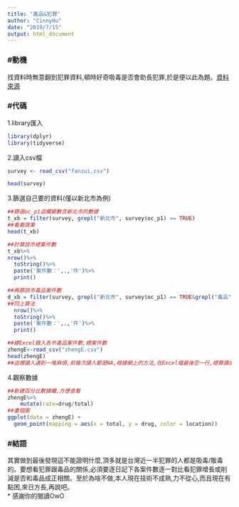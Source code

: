 ```yaml
---
title: "毒品&犯罪"
author: "CinnyHu"
date: "2019/7/15"
output: html_document
---
```

### #動機  
找資料時無意翻到犯罪資料,頓時好奇吸毒是否會助長犯罪,於是便以此為題。[資料來源](https://data.gov.tw/dataset/14200)

### #代碼  
1.library匯入
```r
library(dplyr)
library(tidyverse)
```
2.讀入csv檔
```r
survey <- read_csv("fanzui.csv")
```
```r
head(survey)
```

3.篩選自己要的資料(僅以新北市為例)
```r
##篩選oc_p1這欄變數含新北市的數據
t_xb = filter(survey, grepl("新北市", survey$oc_p1) == TRUE)
##看看效果
head(t_xb)
```
```r
##計算該市總案件數
t_xb%>%
nrow()%>%
  toString()%>%
  paste('案件數：',.,'件')%>%
  print()
```
```r
##再篩該市毒品案件數
d_xb = filter(survey, grepl("新北市", survey$oc_p1) == TRUE&grepl("毒品", survey$type) == TRUE)%>%
##同上算法
  nrow()%>%
  toString()%>%
  paste('案件數：',.,'件')%>%
  print()
```
```r
##建Excel錄入各市毒品案件數,總案件數
zhengE<-read_csv("zhengE.csv")
head(zhengE)
##這裡讀入遇到一堆麻煩,前幾次讀入都是NA,根據網上的方法,在Excel檔最後空一行,總算讀進去了,但中文仍是亂碼,無奈之餘全改英文;w;
```
4.觀察數據
```r
##新建百分比數據欄,方便查看
zhengE%>%
    mutate(rate=drug/total)
##畫個圖
ggplot(data = zhengE) + 
  geom_point(mapping = aes(x = total, y = drug, color = location)) 
```


### #結語  
其實做到最後發現這不能證明什麼,頂多就是台灣近一半犯罪的人都是吸毒/販毒的。要想看犯罪跟毒品的關係,必須要逐日記下各案件數逐一對比看犯罪增長或削減是否和毒品成正相關。至於為啥不做,本人現在技術不成熟,力不從心,而且現在有點困,來日方長,再說吧。  
  * 感謝你的閱讀OwO